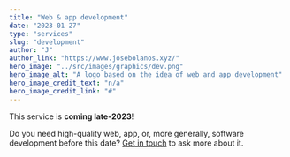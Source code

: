 ```yaml
---
title: "Web & app development"
date: "2023-01-27"
type: "services"
slug: "development"
author: "J"
author_link: "https://www.josebolanos.xyz/"
hero_image: "../src/images/graphics/dev.png"
hero_image_alt: "A logo based on the idea of web and app development"
hero_image_credit_text: "n/a"
hero_image_credit_link: "#"
---
```


This service is **coming late-2023**! 

Do you need high-quality web, app, or, more generally, software development before this date? [Get in touch](../../about/) to ask more about it.